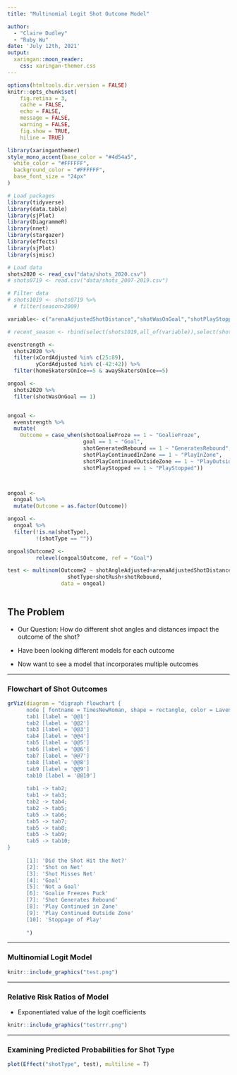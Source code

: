 ```yaml
---
title: "Multinomial Logit Shot Outcome Model"

author: 
  - "Claire Dudley"
  - "Ruby Wu" 
date: 'July 12th, 2021'
output: 
  xaringan::moon_reader:
    css: xaringan-themer.css
---
```


```r
options(htmltools.dir.version = FALSE)
knitr::opts_chunk$set(
    fig.retina = 3,
    cache = FALSE,
    echo = FALSE,
    message = FALSE,
    warning = FALSE,
    fig.show = TRUE,
    hiline = TRUE)
```

```r
library(xaringanthemer)
style_mono_accent(base_color = "#4d54a5",
  white_color = "#FFFFFF",
  background_color = "#FFFFFF",
  base_font_size = "24px"
)
```

```r
# Load packages
library(tidyverse)
library(data.table)
library(sjPlot)
library(DiagrammeR)
library(nnet)
library(stargazer)
library(effects)
library(sjPlot)
library(sjmisc)

# Load data
shots2020 <- read_csv("data/shots_2020.csv")
# shots0719 <- read.csv("data/shots_2007-2019.csv")

# Filter data
# shots1019 <- shots0719 %>% 
  # filter(season>2009)

variable<- c("arenaAdjustedShotDistance","shotWasOnGoal","shotPlayStopped","shotAngle","shotGoalieFroze","shotPlayContinuedInZone","shotPlayContinuedOutsideZone","awaySkatersOnIce","homeSkatersOnIce","season","shotAngleAdjusted","arenaAdjustedShotDistance","goal","shotGeneratedRebound", "xCordAdjusted", "yCordAdjusted","shotType","shotRush","shotRebound")

# recent_season <- rbind(select(shots1019,all_of(variable)),select(shots2020,all_of(variable)))

evenstrength <- 
  shots2020 %>% 
  filter(xCordAdjusted %in% c(25:89),
         yCordAdjusted %in% c(-42:42)) %>% 
  filter(homeSkatersOnIce==5 & awaySkatersOnIce==5)

ongoal <-
  shots2020 %>%
  filter(shotWasOnGoal == 1)


ongoal <-
  evenstrength %>%
  mutate(
    Outcome = case_when(shotGoalieFroze == 1 ~ "GoalieFroze",
                        goal == 1 ~ "Goal",
                        shotGeneratedRebound == 1 ~ "GeneratesRebound",
                        shotPlayContinuedInZone == 1 ~ "PlayInZone",
                        shotPlayContinuedOutsideZone == 1 ~ "PlayOutsideZone",
                        shotPlayStopped == 1 ~ "PlayStopped"))



ongoal <-
  ongoal %>%
  mutate(Outcome = as.factor(Outcome))

ongoal <-
  ongoal %>%
  filter(!is.na(shotType),
         !(shotType == ""))

ongoal$Outcome2 <- 
         relevel(ongoal$Outcome, ref = "Goal")

test <- multinom(Outcome2 ~ shotAngleAdjusted+arenaAdjustedShotDistance+
                   shotType+shotRush+shotRebound,
                 data = ongoal)
  
```


## The Problem

* <p> Our Question: How do different shot angles and distances impact the outcome of the shot? </p>
* <p> Have been looking different models for each outcome </p>
* <p> Now want to see a model that incorporates multiple outcomes </p>

---

### Flowchart of Shot Outcomes

```r
grViz(diagram = "digraph flowchart {
      node [ fontname = TimesNewRoman, shape = rectangle, color = Lavender, style = filled]
      tab1 [label = '@@1']
      tab2 [label = '@@2']
      tab3 [label = '@@3']
      tab4 [label = '@@4']
      tab5 [label = '@@5']
      tab6 [label = '@@6']
      tab7 [label = '@@7']
      tab8 [label = '@@8']
      tab9 [label = '@@9']
      tab10 [label = '@@10']
      
      tab1 -> tab2;
      tab1 -> tab3;
      tab2 -> tab4;
      tab2 -> tab5;
      tab5 -> tab6;
      tab5 -> tab7;
      tab5 -> tab8;
      tab5 -> tab9;
      tab5 -> tab10;
}
      
      [1]: 'Did the Shot Hit the Net?'
      [2]: 'Shot on Net'
      [3]: 'Shot Misses Net'
      [4]: 'Goal'
      [5]: 'Not a Goal'
      [6]: 'Goalie Freezes Puck'
      [7]: 'Shot Generates Rebound'
      [8]: 'Play Continued in Zone'
      [9]: 'Play Continued Outside Zone'
      [10]: 'Stoppage of Play'
      
      ")
```

---

### Multinomial Logit Model

```r
knitr::include_graphics("test.png")
```

---

### Relative Risk Ratios of Model

* Exponentiated value of the logit coefficients

```r
knitr::include_graphics("testrrr.png")
```


---

### Examining Predicted Probabilities for Shot Type

```r
plot(Effect("shotType", test), multiline = T) 

```













